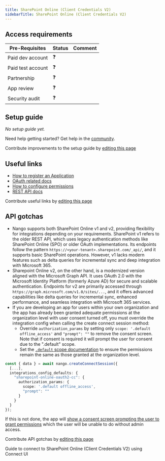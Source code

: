 ```yaml
---
title: SharePoint Online (Client Credentials V2)
sidebarTitle: SharePoint Online (Client Credentials V2)
---
```



<Overview />
<PreBuiltTooling />
<PreBuiltUseCases />

## Access requirements
| Pre-Requisites | Status | Comment|
| - | - | - |
| Paid dev account | ❓ |  |
| Paid test account | ❓ |  |
| Partnership | ❓ | |
| App review | ❓ |  |
| Security audit | ❓ | |


## Setup guide

_No setup guide yet._

<Tip>Need help getting started? Get help in the [community](https://nango.dev/slack).</Tip>

<Note>Contribute improvements to the setup guide by [editing this page](https://github.com/nangohq/nango/tree/master/docs-v2/integrations/all/sharepoint-online-oauth2-cc.mdx)</Note>


## Useful links

-   [How to register an Application](https://learn.microsoft.com/en-us/onedrive/developer/rest-api/getting-started/graph-oauth?view=odsp-graph-online#register-your-app)
-   [OAuth related docs](https://learn.microsoft.com/en-us/graph/auth-v2-service?tabs=curl#step-3-request-an-access-token)
-   [How to configure permissions](https://learn.microsoft.com/en-us/graph/auth-v2-service?tabs=curl#step-1-configure-permissions-for-microsoft-graph)
-   [REST API docs](https://learn.microsoft.com/en-us/graph/api/resources/sharepoint?view=graph-rest-1.0)

<Note>Contribute useful links by [editing this page](https://github.com/nangohq/nango/tree/master/docs-v2/integrations/all/sharepoint-online-oauth2-cc.mdx)</Note>

## API gotchas

-   Nango supports both SharePoint Online v1 and v2, providing flexibility for integrations depending on your requirements. SharePoint v1 refers to the older REST API, which uses legacy authentication methods like SharePoint Online (SPO) or older OAuth implementations. Its endpoints follow the pattern `https://<your-tenant>.sharepoint.com/_api/`, and it supports basic SharePoint operations. However, v1 lacks modern features such as delta queries for incremental sync and deep integration with Microsoft 365.
-   Sharepoint Online v2, on the other hand, is a modernized version aligned with the Microsoft Graph API. It uses OAuth 2.0 with the Microsoft Identity Platform (formerly Azure AD) for secure and scalable authentication. Endpoints for v2 are primarily accessed through `https://graph.microsoft.com/v1.0/sites/...`, and it offers advanced capabilities like delta queries for incremental sync, enhanced performance, and seamless integration with Microsoft 365 services.
-   If you are developing an app for users within your own organization and the app has already been granted adequate permissions at the organization level with user consent turned off, you must override the integration config when calling the create connect session method:
    - Override `authorization_params` by setting only `scope: '.default offline_access'` and `"prompt": ""` to remove the consent screen. Note that if consent is required it will prompt the user for consent due to the ".default" scope.
    - Set the [`.default` scope documentation](https://learn.microsoft.com/en-us/entra/identity-platform/scopes-oidc#default-when-the-user-gives-consent) to ensure the permissions remain the same as those granted at the organization level.

```typescript
const { data } = await nango.createConnectSession({
  [...],
  integrations_config_defaults: {
    "sharepoint-online-oauth2-cc": {
      authorization_params: {
        scope: '.default offline_access',
        "prompt": ""
      }
    }
  }
});
```

If this is not done, the app will [show a consent screen prompting the user to grant permissions](https://learn.microsoft.com/en-us/entra/identity-platform/scopes-oidc#example-1-the-user-or-tenant-admin-has-granted-permissions) which the user will be unable to do without admin access.

<Note>Contribute API gotchas by [editing this page](https://github.com/nangohq/nango/tree/master/docs-v2/integrations/all/sharepoint-online-oauth2-cc.mdx)</Note>

<Card title="Connect to SharePoint Online (Client Credentials V2)" icon="link" href="/integrations/all/sharepoint-online-oauth2-cc/connect" horizontal>
  Guide to connect to SharePoint Online (Client Credentials V2) using Connect UI
</Card>
